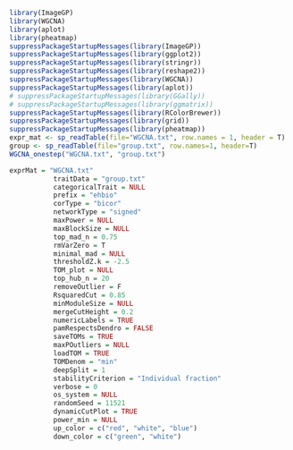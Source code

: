 ```r
library(ImageGP)
library(WGCNA)
library(aplot)
library(pheatmap)
suppressPackageStartupMessages(library(ImageGP))
suppressPackageStartupMessages(library(ggplot2))
suppressPackageStartupMessages(library(stringr))
suppressPackageStartupMessages(library(reshape2))
suppressPackageStartupMessages(library(WGCNA))
suppressPackageStartupMessages(library(aplot))
# suppressPackageStartupMessages(library(GGally))
# suppressPackageStartupMessages(library(ggmatrix))
suppressPackageStartupMessages(library(RColorBrewer))
suppressPackageStartupMessages(library(grid))
suppressPackageStartupMessages(library(pheatmap))
expr_mat <- sp_readTable(file="WGCNA.txt", row.names = 1, header = T)
group <- sp_readTable(file="group.txt", row.names=1, header=T)
WGCNA_onestep("WGCNA.txt", "group.txt")

exprMat = "WGCNA.txt"
           traitData = "group.txt"
           categoricalTrait = NULL
           prefix = "ehbio"
           corType = "bicor"
           networkType = "signed"
           maxPower = NULL
           maxBlockSize = NULL
           top_mad_n = 0.75
           rmVarZero = T
           minimal_mad = NULL
           thresholdZ.k = -2.5
           TOM_plot = NULL
           top_hub_n = 20
           removeOutlier = F
           RsquaredCut = 0.85
           minModuleSize = NULL
           mergeCutHeight = 0.2
           numericLabels = TRUE
           pamRespectsDendro = FALSE
           saveTOMs = TRUE
           maxPOutliers = NULL
           loadTOM = TRUE
           TOMDenom = "min"
           deepSplit = 1
           stabilityCriterion = "Individual fraction"
           verbose = 0
           os_system = NULL
           randomSeed = 11521
           dynamicCutPlot = TRUE
           power_min = NULL
           up_color = c("red", "white", "blue")
           down_color = c("green", "white")
```
